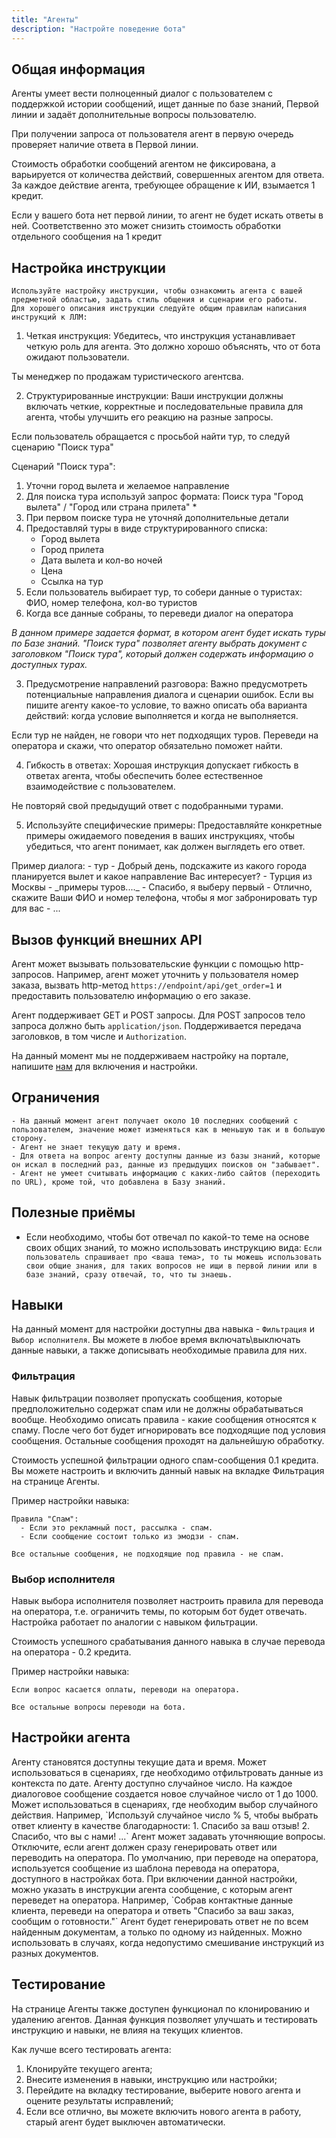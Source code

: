 ---
title: "Агенты"
description: "Настройте поведение бота"
---

## Общая информация 
Агенты умеет вести полноценный диалог с пользователем с поддержкой истории сообщений, ищет данные по базе знаний, Первой линии и задаёт дополнительные вопросы пользователю.

При получении запроса от пользователя агент в первую очередь проверяет наличие ответа в Первой линии.

Стоимость обработки сообщений агентом не фиксирована, а варьируется от количества действий, совершенных агентом для ответа. За каждое действие агента, требующее обращение к ИИ, взымается 1 кредит.

<Note>
  Если у вашего бота нет первой линии, то агент не будет искать ответы в ней.
  Соответственно это может снизить стоимость обработки отдельного сообщения на 1
  кредит
</Note>

## Настройка инструкции

    Используйте настройку инструкции, чтобы ознакомить агента с вашей предметной областью, задать стиль общения и сценарии его работы.
    Для хорошего описания инструкции следуйте общим правилам написания инструкций к ЛЛМ:

1. Четкая инструкция: Убедитесь, что инструкция устанавливает четкую роль для агента. Это должно хорошо объяснять, что от бота ожидают пользователи.

<Note>Ты менеджер по продажам туристического агентсва.</Note>

2. Структурированные инструкции: Ваши инструкции должны включать четкие, корректные и последовательные правила для агента, чтобы улучшить его реакцию на разные запросы.

<Note>
Если пользователь обращается с просьбой найти тур, то следуй сценарию "Поиск тура"

Сценарий "Поиск тура":

1. Уточни город вылета и желаемое направление
2. Для поиска тура используй запрос формата: Поиск тура "Город вылета" / "Город или страна прилета" \*
3. При первом поиске тура не уточняй дополнительные детали
4. Предоставляй туры в виде структурированного списка:
   - Город вылета
   - Город прилета
   - Дата вылета и кол-во ночей
   - Цена
   - Ссылка на тур
5. Если пользователь выбирает тур, то собери данные о туристах: ФИО, номер телефона, кол-во туристов
6. Когда все данные собраны, то переведи диалог на оператора

_В данном примере задается формат, в котором агент будет искать туры по Базе знаний. "Поиск тура" позволяет агенту выбрать документ с заголовком "Поиск тура", который должен содержать информацию о доступных турах._

  </Note>

3. Предусмотрение направлений разговора: Важно предусмотреть потенциальные направления диалога и сценарии ошибок.
   Если вы пишите агенту какое-то условие, то важно описать оба варианта действий: когда условие выполняется и когда не выполняется.

<Note>
  Если тур не найден, не говори что нет подходящих туров. Переведи на оператора
  и скажи, что оператор обязательно поможет найти.
</Note>

4. Гибкость в ответах: Хорошая инструкция допускает гибкость в ответах агента, чтобы обеспечить более естественное взаимодействие с пользователем.

<Note>Не повторяй свой предыдущий ответ с подобранными турами.</Note>

5. Используйте специфические примеры: Предоставляйте конкретные примеры ожидаемого поведения в ваших инструкциях, чтобы убедиться, что агент понимает, как должен выглядеть его ответ.

<Note>
  Пример диалога: - тур - Добрый день, подскажите из какого города планируется
  вылет и какое направление Вас интересует? - Турция из Москвы - _примеры
  туров...._ - Спасибо, я выберу первый - Отлично, скажите Ваши ФИО и номер
  телефона, чтобы я мог забронировать тур для вас - ...
</Note>

## Вызов функций внешних API

Агент может вызывать пользовательские функции с помощью http-запросов. Например, агент может уточнить у пользователя номер заказа, вызвать http-метод
`https://endpoint/api/get_order=1` и предоставить пользователю информацию о его заказе.

Агент поддерживает GET и POST запросы. Для POST запросов тело запроса должно быть `application/json`. Поддерживается передача заголовков, в том числе и `Authorization`.

На данный момент мы не поддерживаем настройку на портале, напишите [нам](https://t.me/use_wikibot) для включения и настройки.

## Ограничения

    - На данный момент агент получает около 10 последних сообщений с пользователем, значение может изменяться как в меньшую так и в большую сторону.
    - Агент не знает текущую дату и время.
    - Для ответа на вопрос агенту доступны данные из базы знаний, которые он искал в последний раз, данные из предыдущих поисков он "забывает".
    - Агент не умеет считывать информацию с каких-либо сайтов (переходить по URL), кроме той, что добавлена в Базу знаний.

## Полезные приёмы

- Если необходимо, чтобы бот отвечал по какой-то теме на основе своих общих знаний, то можно использовать инструкцию вида:
  `Если пользователь спрашивает про <ваша тема>, то ты можешь использовать свои общие знания, для таких вопросов не ищи в первой линии или в базе знаний, сразу отвечай, то, что ты знаешь.`

## Навыки

На данный момент для настройки доступны два навыка - `Фильтрация` и `Выбор исполнителя`. Вы можете в любое время включать\выключать данные навыки, а также дописывать необходимые правила для них.

### Фильтрация
Навык фильтрации позволяет пропускать сообщения, которые предположительно содержат спам или не должны обрабатываться вообще. Необходимо описать правила - какие сообщения относятся к спаму. После чего
бот будет игнорировать все подходящие под условия сообщения. Остальные сообщения проходят на дальнейшую обработку.

Стоимость успешной фильтрации одного спам-сообщения 0.1 кредита. Вы можете настроить и включить данный навык на вкладке Фильтрация на странице Агенты.

Пример настройки навыка:
```
Правила "Спам":
  - Если это рекламный пост, рассылка - спам.
  - Если сообщение состоит только из эмодзи - спам.

Все остальные сообщения, не подходящие под правила - не спам.
```

### Выбор исполнителя
Навык выбора исполнителя позволяет настроить правила для перевода на оператора, т.е. ограничить темы, по которым бот будет отвечать. Настройка работает по аналогии с навыком фильтрации.

Стоимость успешного срабатывания данного навыка в случае перевода на оператора - 0.2 кредита.

Пример настройки навыка:
```
Если вопрос касается оплаты, переводи на оператора. 

Все остальные вопросы переводи на бота.
```

## Настройки агента

<AccordionGroup>
  <Accordion title="Дата и время">
Агенту становятся доступны текущие дата и время. Может использоваться в сценариях, где необходимо отфильтровать данные из контекста по дате.
  </Accordion>
<Accordion title="Случайное число">
  Агенту доступно случайное число. На каждое диалоговое сообщение создается новое случайное число от 1 до 1000. 
  Может использоваться в сценариях, где необходим выбор случайного действия. Например, `Используй случайное число % 5, чтобы выбрать ответ клиенту в качестве благодарности: 1. Спасибо за ваш отзыв! 2. Спасибо, что вы с нами! ...`
</Accordion>

  <Accordion title="Уточняющие вопросы">
    Агент может задавать уточняющие вопросы. Отключите, если агент должен сразу генерировать ответ или переводить на оператора.
  </Accordion>
    <Accordion title="Сообщение при переводе">
    По умолчанию, при переводе на оператора, используется сообщение из шаблона перевода на оператора, доступного в настройках бота.
    При включении данной настройки, можно указать в инструкции агента сообщение, с которым агент переведет на оператора. Например, `Собрав контактные данные клиента, переведи на оператора и ответь
    "Спасибо за ваш заказ, сообщим о готовности."`
  </Accordion>
     <Accordion title="Раздельные документы">
    Агент будет генерировать ответ не по всем найденным документам, а только по одному из найденных. 
    Можно использовать в случаях, когда недопустимо смешивание инструкций из разных документов.
  </Accordion>
</AccordionGroup>

## Тестирование

На странице Агенты также доступен функционал по клонированию и удалению агентов. Данная функция позволяет улучшать и тестировать инструкцию и навыки, не влияя на текущих клиентов.

Как лучше всего тестировать агента:
1) Клонируйте текущего агента;
2) Внесите изменения в навыки, инструкцию или настройки;
3) Перейдите на вкладку тестирование, выберите нового агента и оцените результаты исправлений;
4) Если все отлично, вы можете включить нового агента в работу, старый агент будет выключен автоматически.
